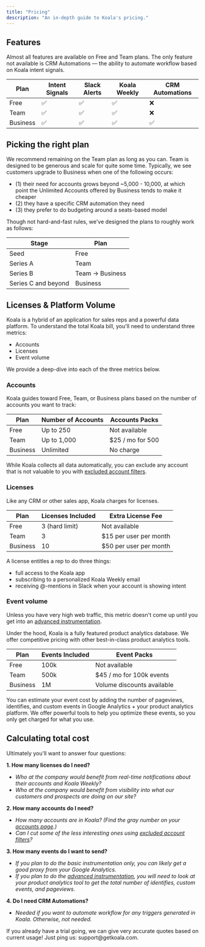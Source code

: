 ```yaml
---
title: "Pricing"
description: "An in-depth guide to Koala's pricing."
---
```


## Features

Almost all features are available on Free and Team plans. The only feature not available is CRM Automations — the ability to automate workflow based on Koala intent signals.

| Plan | Intent Signals | Slack Alerts | Koala Weekly | CRM Automations |
| --- | --- | --- | --- | --- | 
| Free | ✅ | ✅ | ✅ | ❌ |
| Team |  ✅ | ✅ | ✅ | ❌ |
| Business |  ✅ | ✅ | ✅ | ✅ |

## Picking the right plan

We recommend remaining on the Team plan as long as you can. Team is designed to be generous and scale for quite some time. Typically, we see customers upgrade to Business when one of the following occurs: 

- (1) their need for accounts grows beyond ~5,000 - 10,000, at which point the Unlimited Accounts offered by Business tends to make it cheaper
- (2) they have a specific CRM automation they need
- (3) they prefer to do budgeting around a seats-based model

Though not hard-and-fast rules, we've designed the plans to roughly work as follows:

| Stage | Plan  |
| ----- | ----- |
| Seed | Free |
| Series A | Team |
| Series B | Team -> Business |
| Series C and beyond | Business |


## Licenses & Platform Volume
Koala is a hybrid of an application for sales reps and a powerful data platform. To understand the total Koala bill, you'll need to understand three metrics:
- Accounts
- Licenses
- Event volume

We provide a deep-dive into each of the three metrics below.


### Accounts
Koala guides toward Free, Team, or Business plans based on the number of accounts you want to track: 

| Plan | Number of Accounts | Accounts Packs |
| ---- | ------------------ | ------------------ |
| Free     | Up to 250        | Not available |
| Team     | Up to 1,000      | $25 / mo for 500 |
| Business | Unlimited        | No charge |


<Note>
While Koala collects all data automatically, you can exclude any account that is not valuable to you with <a href="/goto/settings/excluded-accounts">excluded account filters</a>. 
</Note>

### Licenses

Like any CRM or other sales app, Koala charges for licenses. 

| Plan | Licenses Included | Extra License Fee  |
| ---- | ----------------- | ------------------ |
| Free | 3 (hard limit) | Not available | 
| Team | 3  | $15 per user per month |
| Business | 10 | $50 per user per month |

A license entitles a rep to do three things:

- full access to the Koala app
- subscribing to a personalized Koala Weekly email
- receiving @-mentions in Slack when your account is showing intent

### Event volume
<Note>
Unless you have very high web traffic, this metric doesn't come up until you get into an <a href="/admin-guides/advanced-instrumentation">advanced instrumentation</a>.
</Note>

Under the hood, Koala is a fully featured product analytics database. We offer competitive pricing with other best-in-class product analytics tools.

| Plan  | Events Included | Event Packs |
| ----- | --------------- | ---------- |
| Free  | 100k			  | Not available |
| Team  | 500k             | $45 / mo for 100k events |
| Business | 1M           | Volume discounts available |

You can estimate your event cost by adding the number of pageviews, identifies, and custom events in Google Analytics + your product analytics platform.  We offer powerful tools to help you optimize these events, so you only get charged for what you use.

## Calculating total cost

Ultimately you'll want to answer four questions:

**1. How many licenses do I need?**

- *Who at the company would benefit from real-time notifications about their accounts and Koala Weekly?*
- *Who at the company would benefit from visibility into what our customers and prospects are doing on our site?*

**2. How many accounts do I need?**

- *How many accounts are in Koala? (Find the gray number on your <a href="/goto/accounts">accounts page</a>.)*
- *Can I cut some of the less interesting ones using <a href="/goto/settings/excluded-accounts">excluded account filters</a>?*

**3. How many events do I want to send?**

- *If you plan to do the basic instrumentation only, you can likely get a good proxy from your Google Analytics.*
- *If you plan to do the <a href="/admin-guides/advanced-instrumentation">advanced instrumentation</a>, you will need to look at your product analytics tool to get the total number of identifies, custom events, and pageviews.*

**4. Do I need CRM Automations?**

- *Needed if you want to automate workflow for any triggers generated in Koala. Otherwise, not needed.* 

<Note>
If you already have a trial going, we can give very accurate quotes based on current usage! Just ping us: support@getkoala.com.
</Note>
